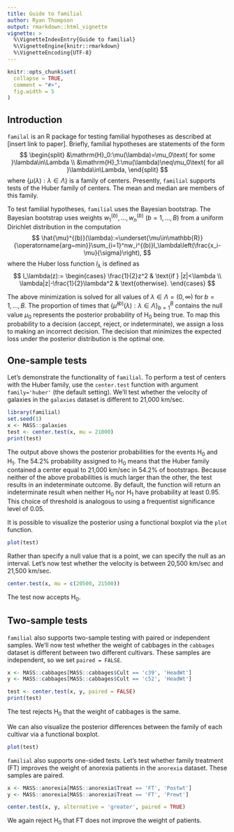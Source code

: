 ```yaml
---
title: Guide to familial
author: Ryan Thompson
output: rmarkdown::html_vignette
vignette: >
  %\VignetteIndexEntry{Guide to familial}
  %\VignetteEngine{knitr::rmarkdown}
  %\VignetteEncoding{UTF-8}
---
```


```r
knitr::opts_chunk$set(
  collapse = TRUE,
  comment = "#>",
  fig.width = 5
)
```

## Introduction

`familal` is an R package for testing familial hypotheses as described at [insert link to paper]. Briefly, familial hypotheses are statements of the form
$$
\begin{split}
&\mathrm{H}_0:\mu(\lambda)=\mu_0\text{ for some }\lambda\in\Lambda \\
&\mathrm{H}_1:\mu(\lambda)\neq\mu_0\text{ for all }\lambda\in\Lambda,
\end{split}
$$
where $\{\mu(\lambda):\lambda\in\Lambda\}$ is a family of centers. Presently, `familial` supports tests of the Huber family of centers. The mean and median are members of this family.

To test familial hypotheses, `familial` uses the Bayesian bootstrap. The Bayesian bootstrap uses weights $w_1^{(b)},\ldots,w_n^{(b)}$ ($b=1,\ldots,B$) from a uniform Dirichlet distribution in the computation
$$
\hat{\mu}^{(b)}(\lambda):=\underset{\mu\in\mathbb{R}}{\operatorname{arg~min}}\sum_{i=1}^nw_i^{(b)}l_\lambda\left(\frac{x_i-\mu}{\sigma}\right),
$$
where the Huber loss function $l_\lambda$ is defined as
$$
l_\lambda(z):=
\begin{cases}
\frac{1}{2}z^2 & \text{if } |z|<\lambda \\
\lambda|z|-\frac{1}{2}\lambda^2 & \text{otherwise}.
\end{cases}
$$

The above minimization is solved for all values of $\lambda\in\Lambda=(0,\infty)$ for $b=1,\ldots,B$. The proportion of times that $\{\hat{\mu}^{(b)}(\lambda):\lambda\in\Lambda\}_{b=1}^B$ contains the null value $\mu_0$ represents the posterior probability of $\mathrm{H}_0$ being true. To map this probability to a decision (accept, reject, or indeterminate), we assign a loss to making an incorrect decision. The decision that minimizes the expected loss under the posterior distribution is the optimal one.

## One-sample tests

Let's demonstrate the functionality of ` familial`. To perform a test of centers with the Huber family, use the `center.test` function with argument `family='huber'` (the default setting). We'll test whether the velocity of galaxies in the `galaxies` dataset is different to 21,000 km/sec.
```r
library(familial)
set.seed(1)
x <- MASS::galaxies
test <- center.test(x, mu = 21000)
print(test)
```
The output above shows the posterior probabilities for the events $\mathrm{H}_0$ and $\mathrm{H}_1$. The 54.2% probability assigned to $\mathrm{H}_0$ means that the Huber family contained a center equal to 21,000 km/sec in 54.2% of bootstraps. Because neither of the above probabilities is much larger than the other, the test results in an indeterminate outcome. By default, the function will return an indeterminate result when neither $\mathrm{H}_0$ nor $\mathrm{H}_1$ have probability at least 0.95. This choice of threshold is analogous to using a frequentist significance level of 0.05.

It is  possible to visualize the posterior using a functional boxplot via the `plot` function.
```r
plot(test)
```

Rather than specify a null value that is a point, we can specify the null as an interval. Let's now test whether the velocity is between 20,500 km/sec and 21,500 km/sec.
```r
center.test(x, mu = c(20500, 21500))
```
The test now accepts $\mathrm{H}_0$.

## Two-sample tests

`familial` also supports two-sample testing with paired or independent samples. We'll now test whether the weight of cabbages in the `cabbages` dataset is different between two different cultivars. These samples are independent, so we set `paired = FALSE`.
```r
x <- MASS::cabbages[MASS::cabbages$Cult == 'c39', 'HeadWt']
y <- MASS::cabbages[MASS::cabbages$Cult == 'c52', 'HeadWt']

test <- center.test(x, y, paired = FALSE)
print(test)
```
The test rejects $\mathrm{H}_0$ that the weight of cabbages is the same.

We can also visualize the posterior differences between the family of each cultivar via a functional boxplot.
```r
plot(test)
```

`familial` also supports one-sided tests. Let's test whether family treatment (FT) improves the weight of anorexia patients in the `anorexia` dataset. These samples are paired.
```r
x <- MASS::anorexia[MASS::anorexia$Treat == 'FT', 'Postwt']
y <- MASS::anorexia[MASS::anorexia$Treat == 'FT', 'Prewt']

center.test(x, y, alternative = 'greater', paired = TRUE)
```
We again reject $\mathrm{H}_0$ that FT does not improve the weight of patients.
